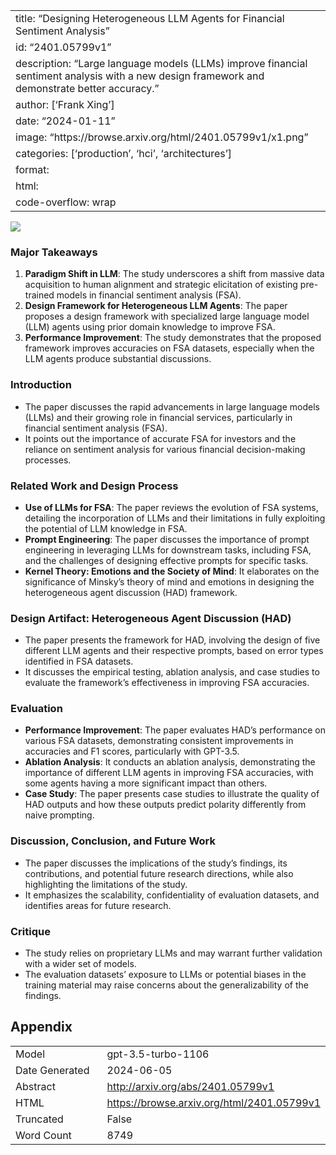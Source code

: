 
---
title: "Designing Heterogeneous LLM Agents for Financial Sentiment Analysis"
id: "2401.05799v1"
description: "Large language models (LLMs) improve financial sentiment analysis with a new design framework and demonstrate better accuracy."
author: ['Frank Xing']
date: "2024-01-11"
image: "https://browse.arxiv.org/html/2401.05799v1/x1.png"
categories: ['production', 'hci', 'architectures']
format:
  html:
    code-overflow: wrap
---

![](https://browse.arxiv.org/html/2401.05799v1/x1.png)

### Major Takeaways
1. **Paradigm Shift in LLM**: The study underscores a shift from massive data acquisition to human alignment and strategic elicitation of existing pre-trained models in financial sentiment analysis (FSA).
2. **Design Framework for Heterogeneous LLM Agents**: The paper proposes a design framework with specialized large language model (LLM) agents using prior domain knowledge to improve FSA.
3. **Performance Improvement**: The study demonstrates that the proposed framework improves accuracies on FSA datasets, especially when the LLM agents produce substantial discussions.

### Introduction
- The paper discusses the rapid advancements in large language models (LLMs) and their growing role in financial services, particularly in financial sentiment analysis (FSA).
- It points out the importance of accurate FSA for investors and the reliance on sentiment analysis for various financial decision-making processes.

### Related Work and Design Process
- **Use of LLMs for FSA**: The paper reviews the evolution of FSA systems, detailing the incorporation of LLMs and their limitations in fully exploiting the potential of LLM knowledge in FSA.
- **Prompt Engineering**: The paper discusses the importance of prompt engineering in leveraging LLMs for downstream tasks, including FSA, and the challenges of designing effective prompts for specific tasks.
- **Kernel Theory: Emotions and the Society of Mind**: It elaborates on the significance of Minsky's theory of mind and emotions in designing the heterogeneous agent discussion (HAD) framework.

### Design Artifact: Heterogeneous Agent Discussion (HAD)
- The paper presents the framework for HAD, involving the design of five different LLM agents and their respective prompts, based on error types identified in FSA datasets.
- It discusses the empirical testing, ablation analysis, and case studies to evaluate the framework's effectiveness in improving FSA accuracies.

### Evaluation
- **Performance Improvement**: The paper evaluates HAD's performance on various FSA datasets, demonstrating consistent improvements in accuracies and F1 scores, particularly with GPT-3.5.
- **Ablation Analysis**: It conducts an ablation analysis, demonstrating the importance of different LLM agents in improving FSA accuracies, with some agents having a more significant impact than others.
- **Case Study**: The paper presents case studies to illustrate the quality of HAD outputs and how these outputs predict polarity differently from naive prompting.

### Discussion, Conclusion, and Future Work
- The paper discusses the implications of the study's findings, its contributions, and potential future research directions, while also highlighting the limitations of the study.
- It emphasizes the scalability, confidentiality of evaluation datasets, and identifies areas for future research.

### Critique
- The study relies on proprietary LLMs and may warrant further validation with a wider set of models.
- The evaluation datasets' exposure to LLMs or potential biases in the training material may raise concerns about the generalizability of the findings.

## Appendix

|          |          |
|----------|----------|
| Model     | gpt-3.5-turbo-1106       |
| Date Generated     | 2024-06-05       |
| Abstract | [http://arxiv.org/abs/2401.05799v1](http://arxiv.org/abs/2401.05799v1)        |
| HTML     | [https://browse.arxiv.org/html/2401.05799v1](https://browse.arxiv.org/html/2401.05799v1)       |
| Truncated       | False       |
| Word Count       | 8749       |